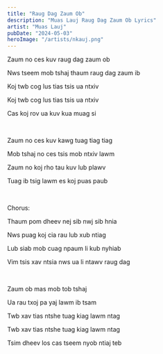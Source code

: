 ```yaml
---
title: "Raug Dag Zaum Ob"
description: "Muas Lauj Raug Dag Zaum Ob Lyrics"
artist: "Muas Lauj"
pubDate: "2024-05-03"
heroImage: "/artists/nkauj.png"
---
```


Zaum no ces kuv raug dag zaum ob

Nws tseem mob tshaj thaum raug dag zaum ib

Koj twb cog lus tias tsis ua ntxiv

Koj twb cog lus tias tsis ua ntxiv

Cas koj rov ua kuv kua muag si

<br />

Zaum no ces kuv kawg tuag tiag tiag

Mob tshaj no ces tsis mob ntxiv lawm

Zaum no koj rho tau kuv lub plawv

Tuag ib tsig lawm es koj puas paub

<br />

Chorus:

Thaum pom dheev nej sib nwj sib hnia

Nws puag koj cia rau lub xub ntiag

Lub siab mob cuag npaum li kub nyhiab

Vim tsis xav ntsia nws ua li ntawv raug dag

<br />

Zaum ob mas mob tob tshaj

Ua rau txoj pa yaj lawm ib tsam

Twb xav tias ntshe tuag kiag lawm ntag

Twb xav tias ntshe tuag kiag lawm ntag

Tsim dheev los cas tseem nyob ntiaj teb
